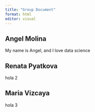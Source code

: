 ```yaml
---
title: "Group Document"
format: html
editor: visual
---
```


## Angel Molina

My name is Angel, and I love data science

## Renata Pyatkova

hola 2

## Maria Vizcaya

hola 3

